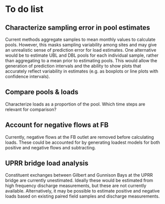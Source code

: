 # To do list

## Characterize sampling error in pool estimates
Current methods aggregate samples to mean monthly values to calculate pools. However, this masks 
sampling variability among sites and may give an unrealistic sense of prediction error for load estimates. 
One alternative would be to estimate UBL and DBL pools for each individual sample, rather than aggregating to a mean prior 
to estimating pools. 
This would allow the generation of prediction intervals and the ability to show plots that accurately reflect 
variability in estimates (e.g. as boxplots or line plots with confidence intervals).

## Compare pools & loads
Characterize loads as a proportion of the pool. Which time steps are relevant for comparison?

## Account for negative flows at FB
Currently, negative flows at the FB outlet are removed before calculating loads. These could 
be accounted for by generating loadest models for both positive and negative flows and subtracting.

## UPRR bridge load analysis
Constituent exchanges between Gilbert and Gunnison Bays at the UPRR bridge are currently unestimated. 
Ideally these would be estimated from high frequency discharge measurements, but these are not currently 
available. Alternatively, it may be possible to estimate positive and negative loads based on existing paired 
field samples and discharge measurements.


